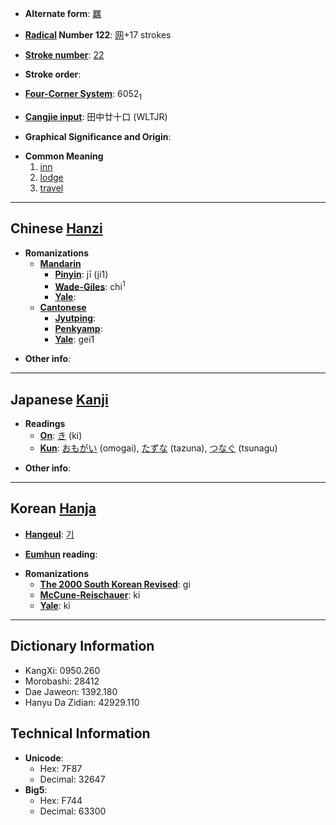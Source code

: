 * '''Alternate form''': [[羈]]

* '''[[Wiktionary:Chinese radical index| Radical]] Number 122''': [[Wiktionary:Chinese radical index 网|网]]+17 strokes

* '''[[Wiktionary:Chinese total strokes index|Stroke number]]''': [[Wiktionary:Chinese total strokes index 22|22]]

* '''Stroke order''': 

* '''[[Wiktionary:Chinese four corner index|Four-Corner System]]''': 6052<sub>1</sub>

* '''[[Wiktionary:Chinese Cangjie index|Cangjie input]]''': 田中廿十口 (WLTJR)

* '''Graphical Significance and Origin''': 

* '''Common Meaning'''
*#[[inn]]
*# [[lodge]]
*# [[travel]]

----

== Chinese [[Hanzi]] ==

* '''Romanizations'''
** '''[[Mandarin]]'''
*** '''[[Pinyin]]''': jī (ji1)
*** '''[[Wade-Giles]]''': chi<sup>1</sup>
*** '''[[Yale]]''': 
** '''[[Cantonese]]'''
*** '''[[Jyutping]]''':
*** '''[[Penkyamp]]''': 
*** '''[[Yale]]''': gei1

* '''Other info''': 

----

== Japanese [[Kanji]] ==

* '''Readings'''
** '''[[On]]''': [[き]] (ki)
** '''[[Kun]]''': [[おもがい]] (omogai), [[たずな]] (tazuna), [[つなぐ]] (tsunagu)

* '''Other info''':  

----

== Korean [[Hanja]] ==

* '''[[Hangeul]]''': [[기]]

* '''[[Eumhun]] reading''': 

* '''Romanizations'''
** '''[[The 2000 South Korean Revised Romanization|The 2000 South Korean Revised]]''': gi
** '''[[McCune-Reischauer]]''': ki
** '''[[Yale]]''': ki

----

== Dictionary Information ==

* KangXi: 0950.260
* Morobashi: 28412
* Dae Jaweon: 1392.180
* Hanyu Da Zidian: 42929.110

== Technical Information ==

* '''Unicode''':
** Hex: 7F87
** Decimal: 32647
* '''Big5''':
** Hex: F744
** Decimal: 63300